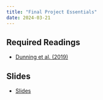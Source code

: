```yaml
---
title: "Final Project Essentials"
date: 2024-03-21
---
```



## Required Readings

- [Dunning et al. (2019)](/files/2019_Science_PE_voter_information_campaigns.pdf)

## Slides

- [Slides](/slides/19-accountability3.html)


